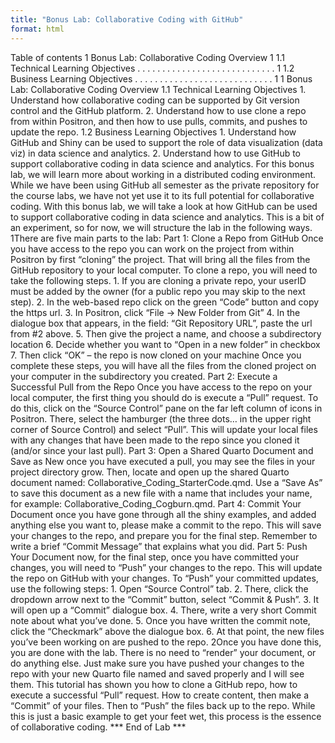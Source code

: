 ```yaml
---
title: "Bonus Lab: Collaborative Coding with GitHub"
format: html
---
```


Table of contents
1 Bonus Lab: Collaborative Coding Overview 1
1.1 Technical Learning Objectives . . . . . . . . . . . . . . . . . . . . . . . . . . . . 1
1.2 Business Learning Objectives . . . . . . . . . . . . . . . . . . . . . . . . . . . . 1
1 Bonus Lab: Collaborative Coding Overview
1.1 Technical Learning Objectives
1. Understand how collaborative coding can be supported by Git version control and the
GitHub platform.
2. Understand how to use clone a repo from within Positron, and then how to use pulls,
commits, and pushes to update the repo.
1.2 Business Learning Objectives
1. Understand how GitHub and Shiny can be used to support the role of data visualization
(data viz) in data science and analytics.
2. Understand how to use GitHub to support collaborative coding in data science and
analytics.
For this bonus lab, we will learn more about working in a distributed coding environment.
While we have been using GitHub all semester as the private repository for the course labs,
we have not yet use it to its full potential for collaborative coding. With this bonus lab, we
will take a look at how GitHub can be used to support collaborative coding in data science
and analytics.
This is a bit of an experiment, so for now, we will structure the lab in the following ways.
1There are five main parts to the lab:
Part 1: Clone a Repo from GitHub Once you have access to the repo you can work on
the project from within Positron by first “cloning” the project. That will bring all the files
from the GitHub repository to your local computer. To clone a repo, you will need to take
the following steps. 1. If you are cloning a private repo, your userID must be added by the
owner (for a public repo you may skip to the next step). 2. In the web-based repo click on
the green “Code” button and copy the https url. 3. In Positron, click “File -> New Folder
from Git” 4. In the dialogue box that appears, in the field: “Git Repository URL”, paste the
url from #2 above. 5. Then give the project a name, and choose a subdirectory location 6.
Decide whether you want to “Open in a new folder” in checkbox 7. Then click “OK” – the
repo is now cloned on your machine
Once you complete these steps, you will have all the files from the cloned project on your
computer in the subdirectory you created.
Part 2: Execute a Successful Pull from the Repo Once you have access to the repo
on your local computer, the first thing you should do is execute a “Pull” request. To do this,
click on the “Source Control” pane on the far left column of icons in Positron. There, select
the hamburger (the three dots… in the upper right corner of Source Control) and select “Pull”.
This will update your local files with any changes that have been made to the repo since you
cloned it (and/or since your last pull).
Part 3: Open a Shared Quarto Document and Save as New once you have executed
a pull, you may see the files in your project directory grow. Then, locate and open up
the shared Quarto document named: Collaborative_Coding_StarterCode.qmd. Use a “Save
As” to save this document as a new file with a name that includes your name, for example:
Collaborative_Coding_Cogburn.qmd.
Part 4: Commit Your Document once you have gone through all the shiny examples,
and added anything else you want to, please make a commit to the repo. This will save your
changes to the repo, and prepare you for the final step. Remember to write a brief “Commit
Message” that explains what you did.
Part 5: Push Your Document now, for the final step, once you have committed your
changes, you will need to “Push” your changes to the repo. This will update the repo on
GitHub with your changes. To “Push” your committed updates, use the following steps:
1. Open “Source Control” tab.
2. There, click the dropdown arrow next to the “Commit” button, select “Commit & Push”.
3. It will open up a “Commit” dialogue box.
4. There, write a very short Commit note about what you’ve done.
5. Once you have written the commit note, click the “Checkmark” above the dialogue box.
6. At that point, the new files you’ve been working on are pushed to the repo.
2Once you have done this, you are done with the lab. There is no need to “render” your
document, or do anything else. Just make sure you have pushed your changes to the repo with
your new Quarto file named and saved properly and I will see them.
This tutorial has shown you how to clone a GitHub repo, how to execute a successful “Pull”
request. How to create content, then make a “Commit” of your files. Then to “Push” the files
back up to the repo. While this is just a basic example to get your feet wet, this process is
the essence of collaborative coding.
*** End of Lab ***
